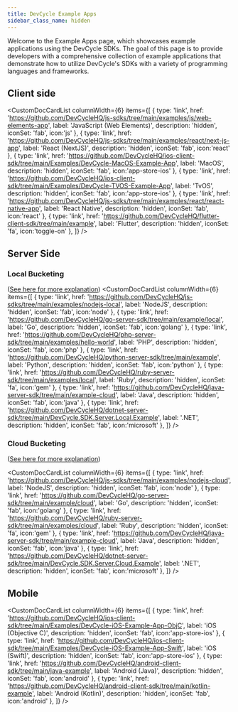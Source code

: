 ```yaml
---
title: DevCycle Example Apps
sidebar_class_name: hidden    
---
```


Welcome to the Example Apps page, which showcases example applications using the DevCycle SDKs. The goal of this page is to provide developers with a comprehensive collection of example applications that demonstrate how to utilize DevCycle's SDKs with a variety of programming languages and frameworks.

## Client side

<CustomDocCardList  columnWidth={6}  items={[
  {
    type: 'link',
    href: 'https://github.com/DevCycleHQ/js-sdks/tree/main/examples/js/web-elements-app',
    label: 'JavaScript (Web Elements)',
    description: 'hidden',
    iconSet: 'fab',
icon:'js'
  },
  {
    type: 'link',
    href: 'https://github.com/DevCycleHQ/js-sdks/tree/main/examples/react/next-js-app',
    label: 'React (NextJS)',
    description: 'hidden',
        iconSet: 'fab',
icon:'react'
  },
   {
    type: 'link',
    href: 'https://github.com/DevCycleHQ/ios-client-sdk/tree/main/Examples/DevCycle-MacOS-Example-App',
    label: 'MacOS',
    description: 'hidden',
        iconSet: 'fab',
icon:'app-store-ios'
  },
     {
    type: 'link',
    href: 'https://github.com/DevCycleHQ/ios-client-sdk/tree/main/Examples/DevCycle-TVOS-Example-App',
    label: 'TvOS',
    description: 'hidden',
        iconSet: 'fab',
icon:'app-store-ios'
  },
  {
    type: 'link',
    href: 'https://github.com/DevCycleHQ/js-sdks/tree/main/examples/react/react-native-app',
    label: 'React Native',
    description: 'hidden',
        iconSet: 'fab',
icon:'react'
  },
  {
    type: 'link',
    href: 'https://github.com/DevCycleHQ/flutter-client-sdk/tree/main/example',
    label: 'Flutter',
    description: 'hidden',
        iconSet: 'fa',
icon:'toggle-on'
  },
]} />

## Server Side

### Local Bucketing 
([See here for more explanation](/sdk/#difference-between-local-and-cloud-bucketing))
<CustomDocCardList columnWidth={6} items={[
  {
    type: 'link',
    href: 'https://github.com/DevCycleHQ/js-sdks/tree/main/examples/nodejs-local',
    label: 'NodeJS',
    description: 'hidden',
    iconSet: 'fab',
    icon:'node'
  },
   {
    type: 'link',
    href: 'https://github.com/DevCycleHQ/go-server-sdk/tree/main/example/local',
    label: 'Go',
    description: 'hidden',
    iconSet: 'fab',
icon:'golang'
  },
   {
    type: 'link',
    href: 'https://github.com/DevCycleHQ/php-server-sdk/tree/main/examples/hello-world',
    label: 'PHP',
    description: 'hidden',
    iconSet: 'fab',
    icon:'php'
  },
    {
    type: 'link',
    href: 'https://github.com/DevCycleHQ/python-server-sdk/tree/main/example',
    label: 'Python',
    description: 'hidden',
    iconSet: 'fab',
    icon:'python'
  },
   {
    type: 'link',
    href: 'https://github.com/DevCycleHQ/ruby-server-sdk/tree/main/examples/local',
    label: 'Ruby',
    description: 'hidden',
    iconSet: 'fa',
    icon:'gem'
  },
  {
    type: 'link',
    href: 'https://github.com/DevCycleHQ/java-server-sdk/tree/main/example-cloud',
    label: 'Java',
    description: 'hidden',
    iconSet: 'fab',
    icon:'java'
  },
  {
    type: 'link',
    href: 'https://github.com/DevCycleHQ/dotnet-server-sdk/tree/main/DevCycle.SDK.Server.Local.Example',
    label: '.NET',
    description: 'hidden',
    iconSet: 'fab',
    icon:'microsoft'
  },
]} />

### Cloud Bucketing 
([See here for more explanation](/sdk/#difference-between-local-and-cloud-bucketing))

<CustomDocCardList columnWidth={6} items={[
   {
    type: 'link',
    href: 'https://github.com/DevCycleHQ/js-sdks/tree/main/examples/nodejs-cloud',
    label: 'NodeJS',
    description: 'hidden',
    iconSet: 'fab',
    icon:'node'
  },
   {
    type: 'link',
    href: 'https://github.com/DevCycleHQ/go-server-sdk/tree/main/example/cloud',
    label: 'Go',
    description: 'hidden',
    iconSet: 'fab',
icon:'golang'
  },
 {
    type: 'link',
    href: 'https://github.com/DevCycleHQ/ruby-server-sdk/tree/main/examples/cloud',
    label: 'Ruby',
    description: 'hidden',
    iconSet: 'fa',
    icon:'gem'
  },
  {
    type: 'link',
    href: 'https://github.com/DevCycleHQ/java-server-sdk/tree/main/example-cloud',
    label: 'Java',
    description: 'hidden',
    iconSet: 'fab',
    icon:'java'
  },
   {
    type: 'link',
    href: 'https://github.com/DevCycleHQ/dotnet-server-sdk/tree/main/DevCycle.SDK.Server.Cloud.Example',
    label: '.NET',
    description: 'hidden',
    iconSet: 'fab',
    icon:'microsoft'
  },
]} />


## Mobile

<CustomDocCardList columnWidth={6} items={[
 {
    type: 'link',
    href: 'https://github.com/DevCycleHQ/ios-client-sdk/tree/main/Examples/DevCycle-iOS-Example-App-ObjC',
    label: 'iOS (Objective C)',
    description: 'hidden',
        iconSet: 'fab',
icon:'app-store-ios'
  },
   {
    type: 'link',
    href: 'https://github.com/DevCycleHQ/ios-client-sdk/tree/main/Examples/DevCycle-iOS-Example-App-Swift',
    label: 'iOS (Swift)',
    description: 'hidden',
        iconSet: 'fab',
icon:'app-store-ios'
  },
  {
    type: 'link',
    href: 'https://github.com/DevCycleHQ/android-client-sdk/tree/main/java-example',
    label: 'Android (Java)',
    description: 'hidden',
        iconSet: 'fab',
icon:'android'
  },
   {
    type: 'link',
    href: 'https://github.com/DevCycleHQ/android-client-sdk/tree/main/kotlin-example',
    label: 'Android (Kotlin)',
    description: 'hidden',
        iconSet: 'fab',
icon:'android'
  },
]} />